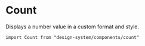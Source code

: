 

<Meta of={Stories} />

# Count

Displays a number value in a custom format and style.

`import Count from "design-system/components/count"`

<Canvas of={Stories.Overview} />

<ArgTypes />
